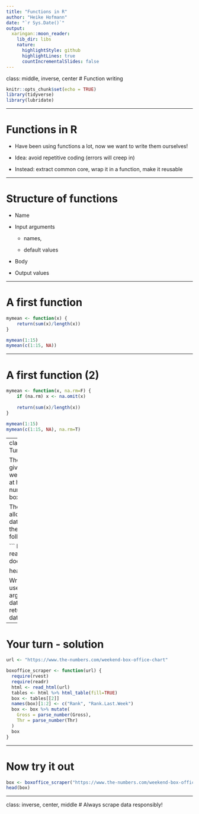 ```yaml
---
title: "Functions in R"
author: "Heike Hofmann"
date: "`r Sys.Date()`"
output:
  xaringan::moon_reader:
    lib_dir: libs
    nature:
      highlightStyle: github
      highlightLines: true
      countIncrementalSlides: false
---
```

class: middle, inverse, center
# Function writing

```r
knitr::opts_chunk$set(echo = TRUE)
library(tidyverse)
library(lubridate)
```

---

# Functions in R

- Have been using functions a lot, now we want to write them ourselves!

- Idea: avoid repetitive coding (errors will creep in)

- Instead: extract common core, wrap it in a function, make it reusable


---

# Structure of functions

- Name

- Input arguments

    - names, 

    - default values

- Body

- Output values

---

# A first function

```r
mymean <- function(x) {
	return(sum(x)/length(x))
}
```

```r
mymean(1:15)
mymean(c(1:15, NA))
```

---

# A first function (2)

```r
mymean <- function(x, na.rm=F) {
	if (na.rm) x <- na.omit(x)
	
	return(sum(x)/length(x))
}

mymean(1:15)
mymean(c(1:15, NA), na.rm=T)
```


---
class: inverse
# Your Turn 

The-Numbers website gives an overview of weekly boxoffice gross at https://www.the-numbers.com/weekend-box-office-chart

The package `rvest` allows us to download data from a website with the url `url` using the following lines of code.

```
library(rvest)
doc <- read_html(url)
tables <- doc %>% html_table()

head(tables[[2]])
```

Write a function that uses the url as input argument, scrapes the data, cleans it up, and returns the cleaned data.

---

# Your turn - solution

```r
url <- "https://www.the-numbers.com/weekend-box-office-chart"

boxoffice_scraper <- function(url) {
  require(rvest)
  require(readr)
  html <- read_html(url)
  tables <- html %>% html_table(fill=TRUE)
  box <- tables[[2]]
  names(box)[1:2] <- c("Rank", "Rank.Last.Week")
  box <- box %>% mutate(
    Gross = parse_number(Gross),
    Thr = parse_number(Thr)
  )
  box  
}
```

---

# Now try it out

```r
box <- boxoffice_scraper("https://www.the-numbers.com/weekend-box-office-chart")
head(box)
```

---
class: inverse, center, middle
# Always scrape data responsibly!
